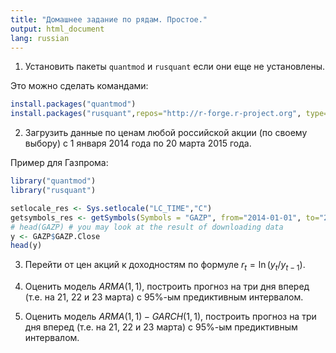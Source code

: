 ```yaml
---
title: "Домашнее задание по рядам. Простое."
output: html_document
lang: russian
---
```






1. Установить пакеты `quantmod` и `rusquant` если они еще не установлены.

Это можно сделать командами:
```r
install.packages("quantmod")
install.packages("rusquant",repos="http://r-forge.r-project.org", type="source")
```

2. Загрузить данные по ценам любой российской акции (по своему выбору) c 1 января 2014 года по 20 марта 2015 года. 

Пример для Газпрома:
```r
library("quantmod")
library("rusquant")

setlocale_res <- Sys.setlocale("LC_TIME","C")
getsymbols_res <- getSymbols(Symbols = "GAZP", from="2014-01-01", to="2015-03-20", source="finam")
# head(GAZP) # you may look at the result of downloading data
y <- GAZP$GAZP.Close
head(y)
```


3. Перейти от цен акций к доходностям по формуле $r_t=\ln (y_t/y_{t-1})$.

4. Оценить модель $ARMA(1,1)$, построить прогноз на три дня вперед (т.е. на 21, 22 и 23 марта) с 95%-ым предиктивным интервалом.

5. Оценить модель $ARMA(1,1)-GARCH(1,1)$, построить прогноз на три дня вперед (т.е. на 21, 22 и 23 марта) с 95%-ым предиктивным интервалом.
